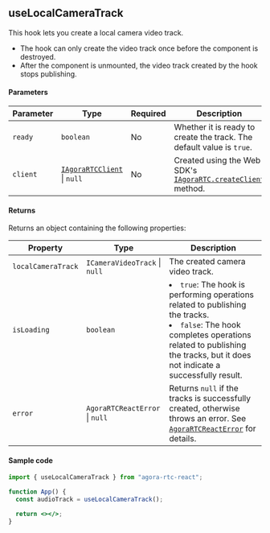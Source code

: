 ## useLocalCameraTrack

This hook lets you create a local camera video track.

- The hook can only create the video track once before the component is destroyed.
- After the component is unmounted, the video track created by the hook stops publishing.

#### Parameters

| Parameter | Type                                                                                                                                                   | Required | Description                                                                                                                                                                    |
| --------- | ------------------------------------------------------------------------------------------------------------------------------------------------------ | -------- | ------------------------------------------------------------------------------------------------------------------------------------------------------------------------------ |
| `ready`   | `boolean`                                                                                                                                              | No       | Whether it is ready to create the track. The default value is `true`.                                                                                                          |
| `client`  | [`IAgoraRTCClient`](https://docportal.shengwang.cn/cn/live-streaming-premium-4.x/API%20Reference/web_ng/interfaces/iagorartcclient.html) &#124; `null` | No       | Created using the Web SDK's [`IAgoraRTC.createClient`](https://docportal.shengwang.cn/cn/video-call-4.x/API%20Reference/web_ng/interfaces/iagorartc.html#createclient) method. |

#### Returns

Returns an object containing the following properties:

| Property           | Type                                       | Description                                                                                                                                                                                                           |
| ------------------ | ------------------------------------------ | --------------------------------------------------------------------------------------------------------------------------------------------------------------------------------------------------------------------- |
| `localCameraTrack` | `ICameraVideoTrack` &VerticalLine; `null`  | The created camera video track.                                                                                                                                                                                       |
| `isLoading`        | `boolean`                                  | <li>`true`: The hook is performing operations related to publishing the tracks.</li><li>`false`: The hook completes operations related to publishing the tracks, but it does not indicate a successfully result.</li> |
| `error`            | `AgoraRTCReactError` &VerticalLine; `null` | Returns `null` if the tracks is successfully created, otherwise throws an error. See [`AgoraRTCReactError`](./data-types#agorartcreacterror) for details.                                                             |

#### Sample code

```jsx
import { useLocalCameraTrack } from "agora-rtc-react";

function App() {
  const audioTrack = useLocalCameraTrack();

  return <></>;
}
```
